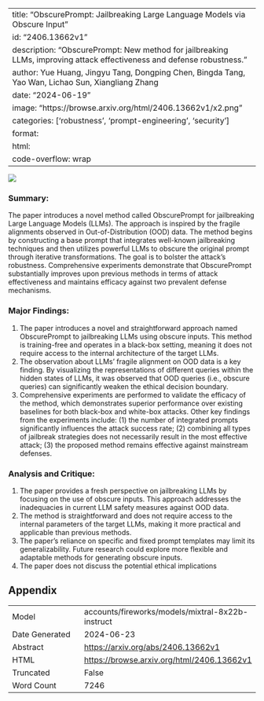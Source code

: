 
---
title: "ObscurePrompt: Jailbreaking Large Language Models via Obscure Input"
id: "2406.13662v1"
description: "ObscurePrompt: New method for jailbreaking LLMs, improving attack effectiveness and defense robustness."
author: Yue Huang, Jingyu Tang, Dongping Chen, Bingda Tang, Yao Wan, Lichao Sun, Xiangliang Zhang
date: "2024-06-19"
image: "https://browse.arxiv.org/html/2406.13662v1/x2.png"
categories: ['robustness', 'prompt-engineering', 'security']
format:
  html:
    code-overflow: wrap
---

![](https://browse.arxiv.org/html/2406.13662v1/x2.png)

### Summary:

The paper introduces a novel method called ObscurePrompt for jailbreaking Large Language Models (LLMs). The approach is inspired by the fragile alignments observed in Out-of-Distribution (OOD) data. The method begins by constructing a base prompt that integrates well-known jailbreaking techniques and then utilizes powerful LLMs to obscure the original prompt through iterative transformations. The goal is to bolster the attack's robustness. Comprehensive experiments demonstrate that ObscurePrompt substantially improves upon previous methods in terms of attack effectiveness and maintains efficacy against two prevalent defense mechanisms.

### Major Findings:

1. The paper introduces a novel and straightforward approach named ObscurePrompt to jailbreaking LLMs using obscure inputs. This method is training-free and operates in a black-box setting, meaning it does not require access to the internal architecture of the target LLMs.
2. The observation about LLMs' fragile alignment on OOD data is a key finding. By visualizing the representations of different queries within the hidden states of LLMs, it was observed that OOD queries (i.e., obscure queries) can significantly weaken the ethical decision boundary.
3. Comprehensive experiments are performed to validate the efficacy of the method, which demonstrates superior performance over existing baselines for both black-box and white-box attacks. Other key findings from the experiments include: (1) the number of integrated prompts significantly influences the attack success rate; (2) combining all types of jailbreak strategies does not necessarily result in the most effective attack; (3) the proposed method remains effective against mainstream defenses.

### Analysis and Critique:

1. The paper provides a fresh perspective on jailbreaking LLMs by focusing on the use of obscure inputs. This approach addresses the inadequacies in current LLM safety measures against OOD data.
2. The method is straightforward and does not require access to the internal parameters of the target LLMs, making it more practical and applicable than previous methods.
3. The paper's reliance on specific and fixed prompt templates may limit its generalizability. Future research could explore more flexible and adaptable methods for generating obscure inputs.
4. The paper does not discuss the potential ethical implications

## Appendix

|          |          |
|----------|----------|
| Model     | accounts/fireworks/models/mixtral-8x22b-instruct       |
| Date Generated     | 2024-06-23       |
| Abstract | [https://arxiv.org/abs/2406.13662v1](https://arxiv.org/abs/2406.13662v1)        |
| HTML     | [https://browse.arxiv.org/html/2406.13662v1](https://browse.arxiv.org/html/2406.13662v1)       |
| Truncated       | False       |
| Word Count       | 7246       |